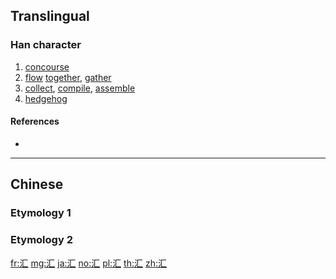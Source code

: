 {{also|匯|彙}}
==Translingual==

{{Han simp|滙|f=隹|t=&nbsp;}}

===Han character===
{{Han char|rn=85|rad=水|as=02|sn=5|four=|canj=ES|ids=⿰氵匚}}

# [[concourse]]
# [[flow]] [[together]], [[gather]]
# [[collect]], [[compile]], [[assemble]]
# [[hedgehog]]

====References====
* {{Han ref|kx=0604.091|hdz=31548.040|uh=6C47|ud=27719}}

----

==Chinese==

===Etymology 1===
{{zh-see|匯}}

===Etymology 2===
{{zh-see|彙}}

[[fr:汇]]
[[mg:汇]]
[[ja:汇]]
[[no:汇]]
[[pl:汇]]
[[th:汇]]
[[zh:汇]]